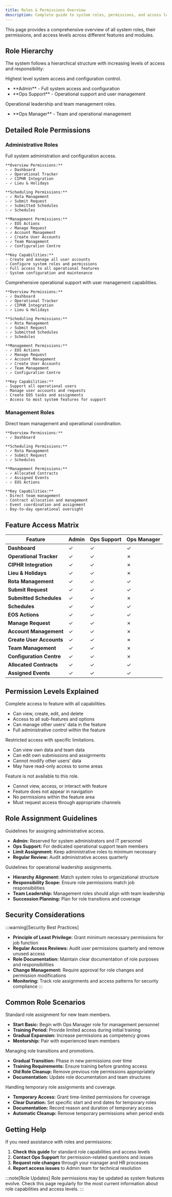 ```yaml
---
title: Roles & Permissions Overview
description: Complete guide to system roles, permissions, and access levels across all features
---
```



This page provides a comprehensive overview of all system roles, their permissions, and access levels across different features and modules.

## Role Hierarchy

The system follows a hierarchical structure with increasing levels of access and responsibility:

<Accordion>
  <AccordionItem title="Administrative Level" icon="tabler:shield-star">
    <p>Highest level system access and configuration control.</p>
    <ul>
      <li><Badge text="Admin" variant="danger" /> **Admin** - Full system access and configuration</li>
      <li><Badge text="Ops Support" variant="caution" /> **Ops Support** - Operational support and user management</li>
    </ul>
  </AccordionItem>

  <AccordionItem title="Management Level" icon="tabler:crown">
    <p>Operational leadership and team management roles.</p>
    <ul>
      <li><Badge text="Ops Manager" variant="success" /> **Ops Manager** - Team and operational management</li>
    </ul>
  </AccordionItem>
</Accordion>

## Detailed Role Permissions

### Administrative Roles

<Accordion>
  <AccordionItem title="Admin" icon="tabler:shield-star">
    <p><Badge text="Admin" variant="danger" /> Full system administration and configuration access.</p>
    
    **Overview Permissions:**
    - ✓ Dashboard
    - ✓ Operational Tracker
    - ✓ CIPHR Integration
    - ✓ Lieu & Holidays

    **Scheduling Permissions:**
    - ✓ Rota Management
    - ✓ Submit Request
    - ✓ Submitted Schedules
    - ✓ Schedules

    **Management Permissions:**
    - ✓ EOS Actions
    - ✓ Manage Request
    - ✓ Account Management
    - ✓ Create User Accounts
    - ✓ Team Management
    - ✓ Configuration Centre

    **Key Capabilities:**
    - Create and manage all user accounts
    - Configure system roles and permissions
    - Full access to all operational features
    - System configuration and maintenance
  </AccordionItem>

  <AccordionItem title="Ops Support" icon="tabler:headset">
    <p><Badge text="Ops Support" variant="caution" /> Comprehensive operational support with user management capabilities.</p>
    
    **Overview Permissions:**
    - ✓ Dashboard
    - ✓ Operational Tracker
    - ✓ CIPHR Integration
    - ✓ Lieu & Holidays

    **Scheduling Permissions:**
    - ✓ Rota Management
    - ✓ Submit Request
    - ✓ Submitted Schedules
    - ✓ Schedules

    **Management Permissions:**
    - ✓ EOS Actions
    - ✓ Manage Request
    - ✓ Account Management
    - ✓ Create User Accounts
    - ✓ Team Management
    - ✓ Configuration Centre

    **Key Capabilities:**
    - Support all operational users
    - Manage user accounts and requests
    - Create EOS tasks and assignments
    - Access to most system features for support
  </AccordionItem>
</Accordion>

### Management Roles

<Accordion>
  <AccordionItem title="Ops Manager" icon="tabler:users">
    <p><Badge text="Ops Manager" variant="success" /> Direct team management and operational coordination.</p>
    
    **Overview Permissions:**
    - ✓ Dashboard

    **Scheduling Permissions:**
    - ✓ Rota Management
    - ✓ Submit Request
    - ✓ Schedules

    **Management Permissions:**
    - ✓ Allocated Contracts
    - ✓ Assigned Events
    - ✓ EOS Actions

    **Key Capabilities:**
    - Direct team management
    - Contract allocation and management
    - Event coordination and assignment
    - Day-to-day operational oversight
  </AccordionItem>
</Accordion>

## Feature Access Matrix

| Feature | Admin | Ops Support | Ops Manager |
|---------|-------|-------------|-------------|
| **Dashboard** | ✓ | ✓ | ✓ |
| **Operational Tracker** | ✓ | ✓ | ✗ |
| **CIPHR Integration** | ✓ | ✓ | ✗ |
| **Lieu & Holidays** | ✓ | ✓ | ✗ |
| **Rota Management** | ✓ | ✓ | ✓ |
| **Submit Request** | ✓ | ✓ | ✓ |
| **Submitted Schedules** | ✓ | ✓ | ✗ |
| **Schedules** | ✓ | ✓ | ✓ |
| **EOS Actions** | ✓ | ✓ | ✓ |
| **Manage Request** | ✓ | ✓ | ✗ |
| **Account Management** | ✓ | ✓ | ✗ |
| **Create User Accounts** | ✓ | ✓ | ✗ |
| **Team Management** | ✓ | ✓ | ✗ |
| **Configuration Centre** | ✓ | ✓ | ✗ |
| **Allocated Contracts** | ✓ | ✓ | ✓ |
| **Assigned Events** | ✓ | ✓ | ✓ |

## Permission Levels Explained

<Accordion>
  <AccordionItem title="Full Access (✓)" icon="tabler:check">
    <p>Complete access to feature with all capabilities.</p>
    <ul>
      <li>Can view, create, edit, and delete</li>
      <li>Access to all sub-features and options</li>
      <li>Can manage other users' data in the feature</li>
      <li>Full administrative control within the feature</li>
    </ul>
  </AccordionItem>

  <AccordionItem title="Limited Access (◐)" icon="tabler:eye">
    <p>Restricted access with specific limitations.</p>
    <ul>
      <li>Can view own data and team data</li>
      <li>Can edit own submissions and assignments</li>
      <li>Cannot modify other users' data</li>
      <li>May have read-only access to some areas</li>
    </ul>
  </AccordionItem>

  <AccordionItem title="No Access (✗)" icon="tabler:x">
    <p>Feature is not available to this role.</p>
    <ul>
      <li>Cannot view, access, or interact with feature</li>
      <li>Feature does not appear in navigation</li>
      <li>No permissions within the feature area</li>
      <li>Must request access through appropriate channels</li>
    </ul>
  </AccordionItem>
</Accordion>

## Role Assignment Guidelines

<Accordion>
  <AccordionItem title="Administrative Roles" icon="tabler:shield">
    <p>Guidelines for assigning administrative access.</p>
    <ul>
      <li><strong>Admin:</strong> Reserved for system administrators and IT personnel</li>
      <li><strong>Ops Support:</strong> For dedicated operational support team members</li>
      <li><strong>Limit Assignment:</strong> Keep administrative roles to minimum necessary</li>
      <li><strong>Regular Review:</strong> Audit administrative access quarterly</li>
    </ul>
  </AccordionItem>

  <AccordionItem title="Management Roles" icon="tabler:users">
    <p>Guidelines for operational leadership assignments.</p>
    <ul>
      <li><strong>Hierarchy Alignment:</strong> Match system roles to organizational structure</li>
      <li><strong>Responsibility Scope:</strong> Ensure role permissions match job responsibilities</li>
      <li><strong>Team Leadership:</strong> Management roles should align with team leadership</li>
      <li><strong>Succession Planning:</strong> Plan for role transitions and coverage</li>
    </ul>
  </AccordionItem>
</Accordion>

## Security Considerations

:::warning[Security Best Practices]
- **Principle of Least Privilege:** Grant minimum necessary permissions for job function
- **Regular Access Reviews:** Audit user permissions quarterly and remove unused access
- **Role Documentation:** Maintain clear documentation of role purposes and responsibilities
- **Change Management:** Require approval for role changes and permission modifications
- **Monitoring:** Track role assignments and access patterns for security compliance
:::

## Common Role Scenarios

<Accordion>
  <AccordionItem title="New Employee Onboarding" icon="tabler:user-plus">
    <p>Standard role assignment for new team members.</p>
    <ul>
      <li><strong>Start Basic:</strong> Begin with Ops Manager role for management personnel</li>
      <li><strong>Training Period:</strong> Provide limited access during initial training</li>
      <li><strong>Gradual Expansion:</strong> Increase permissions as competency grows</li>
      <li><strong>Mentorship:</strong> Pair with experienced team members</li>
    </ul>
  </AccordionItem>

  <AccordionItem title="Promotion and Role Changes" icon="tabler:arrow-up">
    <p>Managing role transitions and promotions.</p>
    <ul>
      <li><strong>Gradual Transition:</strong> Phase in new permissions over time</li>
      <li><strong>Training Requirements:</strong> Ensure training before granting access</li>
      <li><strong>Old Role Cleanup:</strong> Remove previous role permissions appropriately</li>
      <li><strong>Documentation:</strong> Update role documentation and team structures</li>
    </ul>
  </AccordionItem>

  <AccordionItem title="Temporary Coverage" icon="tabler:clock">
    <p>Handling temporary role assignments and coverage.</p>
    <ul>
      <li><strong>Temporary Access:</strong> Grant time-limited permissions for coverage</li>
      <li><strong>Clear Duration:</strong> Set specific start and end dates for temporary roles</li>
      <li><strong>Documentation:</strong> Record reason and duration of temporary access</li>
      <li><strong>Automatic Cleanup:</strong> Remove temporary permissions when period ends</li>
    </ul>
  </AccordionItem>
</Accordion>

## Getting Help

If you need assistance with roles and permissions:

1. **Check this guide** for standard role capabilities and access levels
2. **Contact Ops Support** for permission-related questions and issues
3. **Request role changes** through your manager and HR processes
4. **Report access issues** to Admin team for technical resolution

:::note[Role Updates]
Role permissions may be updated as system features evolve. Check this page regularly for the most current information about role capabilities and access levels.
:::